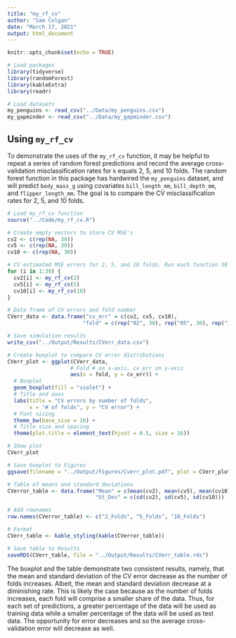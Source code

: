 ```yaml
---
title: "my_rf_cv"
author: "Sam Colgan"
date: "March 17, 2021"
output: html_document
---
```


```r
knitr::opts_chunk$set(echo = TRUE)
```

```r
# Load packages
library(tidyverse)
library(randomForest)
library(kableExtra)
library(readr)

# Load datasets
my_penguins <- read_csv("../Data/my_penguins.csv")
my_gapminder <- read_csv("../Data/my_gapminder.csv")
```

## Using `my_rf_cv`

To demonstrate the uses of the `my_rf_cv` function, it may be helpful to
repeat a series of random forest predictions and record the average
cross-validation misclassification rates for `k` equals 2, 5, and 10
folds. The random forest function in this package has hardwired the
`my_penguins` dataset, and will predict `body_mass_g` using
covariates `bill_length_mm`, `bill_depth_mm`, and
`flipper_length_mm`. The goal is to compare the CV misclassification rates
for 2, 5, and 10 folds. 

```r
# Load my_rf_cv function
source("../Code/my_rf_cv.R")

# Create empty vectors to store CV MSE's
cv2 <- c(rep(NA, 30))
cv5 <- c(rep(NA, 30))
cv10 <- c(rep(NA, 30))

# CV estimated MSE errors for 2, 5, and 10 folds. Run each function 30 times.
for (i in 1:30) {
  cv2[i] <- my_rf_cv(2)
  cv5[i] <- my_rf_cv(5)
  cv10[i] <- my_rf_cv(10)
}

# Data frame of CV errors and fold number
CVerr_data <- data.frame("cv_err" = c(cv2, cv5, cv10),
                        "fold" = c(rep("02", 30), rep("05", 30), rep("10", 30)))

# Save simulation results
write_csv("../Output/Results/CVerr_data.csv")

# Create boxplot to compare CV error distributions
CVerr_plot <- ggplot(CVerr_data,
                    # Fold # on x-axis, cv_err on y-axis
                    aes(x = fold, y = cv_err)) +
  # Boxplot
  geom_boxplot(fill = "violet") +
  # Title and axes
  labs(title = "CV errors by number of folds",
       x = "# of folds", y = "CV error") +
  # Font sizing
  theme_bw(base_size = 16) +
  # Title size and spacing
  theme(plot.title = element_text(hjust = 0.5, size = 16)) 

# Show plot
CVerr_plot

# Save boxplot to Figures
ggsave(filename = "../Output/Figures/Cverr_plot.pdf", plot = CVerr_plot)

# Table of means and standard deviations
CVerror_table <- data.frame("Mean" = c(mean(cv2), mean(cv5), mean(cv10)),
                            "St_Dev" = c(sd(cv2), sd(cv5), sd(cv10)))

# Add rownames
row.names(CVerror_table) <- c("2_Folds", "5_Folds", "10_Folds") 

# Format
CVerr_table <- kable_styling(kable(CVerror_table))

# Save table to Results
saveRDS(CVerr_table, file = "../Output/Results/CVerr_table.rds")
```

The boxplot and the table demonstrate two consistent results, namely, that the
mean and standard deviation of the CV error decrease as the number of folds
increases. Albeit, the mean and standard deviation decrease at a diminishing
rate. This is likely the case because as the number of folds increases, each
fold will comprise a smaller share of the data. Thus, for each set of
predictions, a greater percentage of the data will be used as training data
while a smaller percentage of the data will be used as test data. The
opportunity for error decreases and so the average cross-validation error will
decrease as well. 